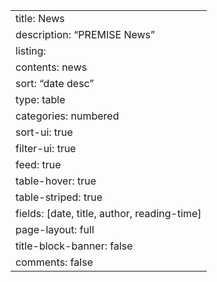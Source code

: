 ---
title: News
description: "PREMISE News"
listing:
  contents: news
  sort: "date desc"
  type: table
  categories: numbered
  sort-ui: true
  filter-ui: true
  feed: true
  table-hover: true
  table-striped: true
  fields: [date, title, author, reading-time]
page-layout: full
title-block-banner: false
comments: false
---